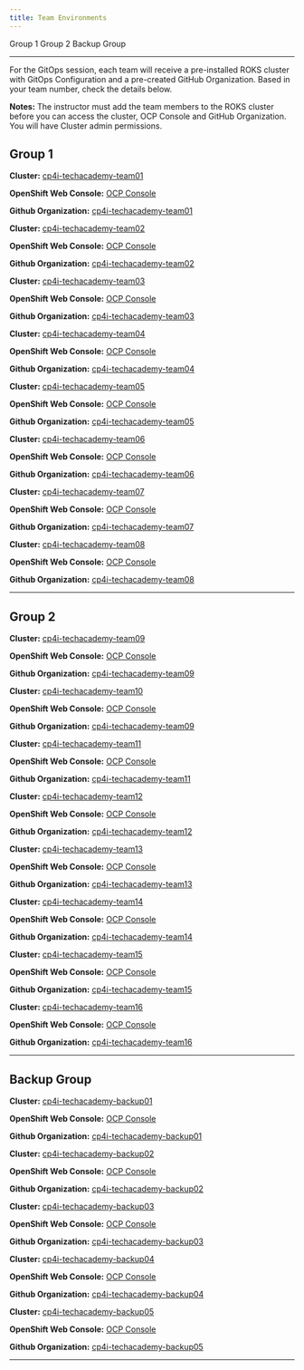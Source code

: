 ```yaml
---
title: Team Environments
---
```


<AnchorLinks>
  <AnchorLink>Group 1</AnchorLink>
  <AnchorLink>Group 2</AnchorLink>
  <AnchorLink>Backup Group</AnchorLink>
</AnchorLinks>

***

For the GitOps session, each team will receive a pre-installed ROKS cluster with GitOps Configuration and a pre-created GitHub Organization. Based in your team number, check the details below.

**Notes:**
The instructor must add the team members to the ROKS cluster before you can access the cluster, OCP Console and GitHub Organization. You will have Cluster admin permissions.

<Accordion>

## Group 1

<AccordionItem title="Team 01">

**Cluster:** <a href="https://cloud.ibm.com/kubernetes/clusters/caj2o4gd0h90cedgs870/overview?platformType=openshift&region=us-south&resourceGroup=1de7957c5e71427fa3e4be688072cc8b" target="_blank">cp4i-techacademy-team01</a>


**OpenShift Web Console:** <a href="https://console-openshift-console.cp4i-techacademy-team01-b57fe65919088356ab583596c27dcafc-0000.us-south.containers.appdomain.cloud/" target="_blank">OCP Console</a>


**Github Organization:** <a href="https://github.com/cp4i-techacademy-team01" target="_blank">cp4i-techacademy-team01</a>


</AccordionItem>

<AccordionItem title="Team 02">

**Cluster:** <a href="" target="_blank">cp4i-techacademy-team02</a>


**OpenShift Web Console:** <a href="" target="_blank">OCP Console</a>


**Github Organization:** <a href="https://github.com/cp4i-techacademy-team0X" target="_blank">cp4i-techacademy-team02</a>


</AccordionItem>

<AccordionItem title="Team 03">

**Cluster:** <a href="" target="_blank">cp4i-techacademy-team03</a>


**OpenShift Web Console:** <a href="" target="_blank">OCP Console</a>


**Github Organization:** <a href="https://github.com/cp4i-techacademy-team0X" target="_blank">cp4i-techacademy-team03</a>


</AccordionItem>

<AccordionItem title="Team 04">

**Cluster:** <a href="" target="_blank">cp4i-techacademy-team04</a>


**OpenShift Web Console:** <a href="" target="_blank">OCP Console</a>


**Github Organization:** <a href="https://github.com/cp4i-techacademy-team0X" target="_blank">cp4i-techacademy-team04</a>


</AccordionItem>

<AccordionItem title="Team 05">

**Cluster:** <a href="" target="_blank">cp4i-techacademy-team05</a>


**OpenShift Web Console:** <a href="" target="_blank">OCP Console</a>


**Github Organization:** <a href="https://github.com/cp4i-techacademy-team0X" target="_blank">cp4i-techacademy-team05</a>


</AccordionItem>

<AccordionItem title="Team 06">

**Cluster:** <a href="" target="_blank">cp4i-techacademy-team06</a>


**OpenShift Web Console:** <a href="" target="_blank">OCP Console</a>


**Github Organization:** <a href="https://github.com/cp4i-techacademy-team0X" target="_blank">cp4i-techacademy-team06</a>


</AccordionItem>

<AccordionItem title="Team 07">

**Cluster:** <a href="" target="_blank">cp4i-techacademy-team07</a>


**OpenShift Web Console:** <a href="" target="_blank">OCP Console</a>


**Github Organization:** <a href="https://github.com/cp4i-techacademy-team0X" target="_blank">cp4i-techacademy-team07</a>


</AccordionItem>

<AccordionItem title="Team 08">

**Cluster:** <a href="" target="_blank">cp4i-techacademy-team08</a>


**OpenShift Web Console:** <a href="" target="_blank">OCP Console</a>


**Github Organization:** <a href="https://github.com/cp4i-techacademy-team0X" target="_blank">cp4i-techacademy-team08</a>


</AccordionItem>

***

## Group 2

<AccordionItem title="Team 09">

**Cluster:** <a href="" target="_blank">cp4i-techacademy-team09</a>


**OpenShift Web Console:** <a href="" target="_blank">OCP Console</a>


**Github Organization:** <a href="https://github.com/cp4i-techacademy-team0X" target="_blank">cp4i-techacademy-team09</a>


</AccordionItem>

<AccordionItem title="Team 10">

**Cluster:** <a href="" target="_blank">cp4i-techacademy-team10</a>


**OpenShift Web Console:** <a href="" target="_blank">OCP Console</a>


**Github Organization:** <a href="https://github.com/cp4i-techacademy-team10" target="_blank">cp4i-techacademy-team09</a>


</AccordionItem>

<AccordionItem title="Team 11">

**Cluster:** <a href="" target="_blank">cp4i-techacademy-team11</a>


**OpenShift Web Console:** <a href="" target="_blank">OCP Console</a>


**Github Organization:** <a href="https://github.com/cp4i-techacademy-team10" target="_blank">cp4i-techacademy-team11</a>


</AccordionItem>

<AccordionItem title="Team 12">

**Cluster:** <a href="" target="_blank">cp4i-techacademy-team12</a>


**OpenShift Web Console:** <a href="" target="_blank">OCP Console</a>


**Github Organization:** <a href="https://github.com/cp4i-techacademy-team10" target="_blank">cp4i-techacademy-team12</a>


</AccordionItem>

<AccordionItem title="Team 13">

**Cluster:** <a href="" target="_blank">cp4i-techacademy-team13</a>


**OpenShift Web Console:** <a href="" target="_blank">OCP Console</a>


**Github Organization:** <a href="https://github.com/cp4i-techacademy-team10" target="_blank">cp4i-techacademy-team13</a>


</AccordionItem>

<AccordionItem title="Team 14">

**Cluster:** <a href="" target="_blank">cp4i-techacademy-team14</a>


**OpenShift Web Console:** <a href="" target="_blank">OCP Console</a>


**Github Organization:** <a href="https://github.com/cp4i-techacademy-team10" target="_blank">cp4i-techacademy-team14</a>


</AccordionItem>

<AccordionItem title="Team 15">

**Cluster:** <a href="" target="_blank">cp4i-techacademy-team15</a>


**OpenShift Web Console:** <a href="" target="_blank">OCP Console</a>


**Github Organization:** <a href="https://github.com/cp4i-techacademy-team10" target="_blank">cp4i-techacademy-team15</a>


</AccordionItem>

<AccordionItem title="Team 16">

**Cluster:** <a href="" target="_blank">cp4i-techacademy-team16</a>


**OpenShift Web Console:** <a href="" target="_blank">OCP Console</a>


**Github Organization:** <a href="https://github.com/cp4i-techacademy-team10" target="_blank">cp4i-techacademy-team16</a>


</AccordionItem>

***

## Backup Group

<AccordionItem title="Backup 01">

**Cluster:** <a href="" target="_blank">cp4i-techacademy-backup01</a>


**OpenShift Web Console:** <a href="" target="_blank">OCP Console</a>


**Github Organization:** <a href="https://github.com/cp4i-techacademy-team10" target="_blank">cp4i-techacademy-backup01</a>


</AccordionItem>

<AccordionItem title="Backup 02">

**Cluster:** <a href="" target="_blank">cp4i-techacademy-backup02</a>


**OpenShift Web Console:** <a href="" target="_blank">OCP Console</a>


**Github Organization:** <a href="https://github.com/cp4i-techacademy-team10" target="_blank">cp4i-techacademy-backup02</a>


</AccordionItem>

<AccordionItem title="Backup 03">

**Cluster:** <a href="" target="_blank">cp4i-techacademy-backup03</a>


**OpenShift Web Console:** <a href="" target="_blank">OCP Console</a>


**Github Organization:** <a href="https://github.com/cp4i-techacademy-team10" target="_blank">cp4i-techacademy-backup03</a>


</AccordionItem>

<AccordionItem title="Backup 04">

**Cluster:** <a href="" target="_blank">cp4i-techacademy-backup04</a>


**OpenShift Web Console:** <a href="" target="_blank">OCP Console</a>


**Github Organization:** <a href="https://github.com/cp4i-techacademy-team10" target="_blank">cp4i-techacademy-backup04</a>


</AccordionItem>

<AccordionItem title="Backup 05">

**Cluster:** <a href="" target="_blank">cp4i-techacademy-backup05</a>


**OpenShift Web Console:** <a href="" target="_blank">OCP Console</a>


**Github Organization:** <a href="https://github.com/cp4i-techacademy-team10" target="_blank">cp4i-techacademy-backup05</a>


</AccordionItem>

***

</Accordion>
